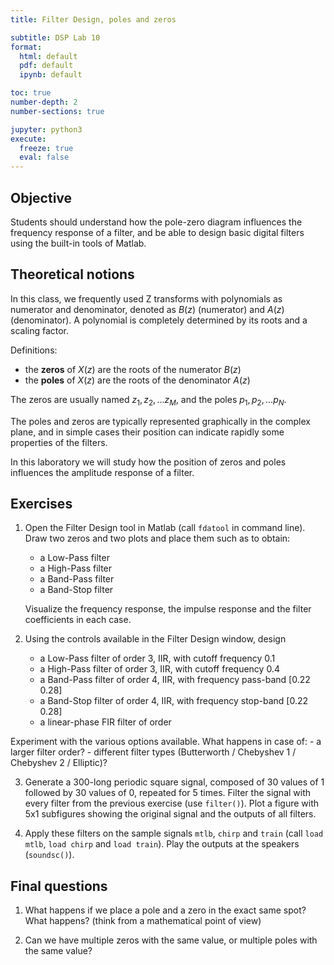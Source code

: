 ```yaml
---
title: Filter Design, poles and zeros

subtitle: DSP Lab 10
format: 
  html: default
  pdf: default
  ipynb: default

toc: true
number-depth: 2
number-sections: true

jupyter: python3
execute:
  freeze: true
  eval: false
---
```


## Objective

Students should understand how the pole-zero diagram influences 
the frequency response of a filter, and be able to design basic
digital filters using the built-in tools of Matlab.

## Theoretical notions

In this class, we frequently used Z transforms with polynomials as numerator and denominator, denoted as $B(z)$ (numerator) and $A(z)$ (denominator). 
A polynomial is completely determined by its roots and a scaling factor.

Definitions:

  * the **zeros** of $X(z)$ are the roots of the numerator $B(z)$
  * the **poles** of $X(z)$ are the roots of the denominator $A(z)$

The zeros are usually named $z_1, z_2, ... z_M$, and the poles $p_1, p_2, ... p_N$.

The poles and zeros are typically represented graphically in the complex plane, and in simple cases their position can indicate rapidly some properties of the filters.

In this laboratory we will study how the position of zeros and poles influences the amplitude response of a filter.

## Exercises

1. Open the Filter Design tool in Matlab (call `fdatool` in command line).
Draw two zeros and two plots and place them such as to obtain:
    - a Low-Pass filter
    - a High-Pass filter
    - a Band-Pass filter
    - a Band-Stop filter
    
    Visualize the frequency response, the impulse response and the filter coefficients in each case.


2. Using the controls available in the Filter Design window, design 
    - a Low-Pass filter of order 3, IIR, with cutoff frequency 0.1
    - a High-Pass filter of order 3, IIR, with cutoff frequency 0.4
    - a Band-Pass filter of order 4, IIR, with frequency pass-band [0.22 0.28]
    - a Band-Stop filter of order 4, IIR, with frequency stop-band [0.22 0.28]
    - a linear-phase FIR filter of order 

  Experiment with the various options available. What happens in case of:
      - a larger filter order?
      - different filter types (Butterworth / Chebyshev 1 / Chebyshev 2 / Elliptic)?


3. Generate a 300-long periodic square signal, composed of 30 values of 1 followed by 30 values of 0, 
repeated for 5 times. Filter the signal with every filter from the previous exercise (use `filter()`).
Plot a figure with 5x1 subfigures showing the original signal and the outputs of all filters.

4. Apply these filters on the sample signals `mtlb`, `chirp` and `train` (call `load mtlb`, `load chirp` and `load train`).
Play the outputs at the speakers (`soundsc()`).


## Final questions

1. What happens if we place a pole and a zero in the exact same spot? What happens? (think from a mathematical point of view)

2. Can we have multiple zeros with the same value, or multiple poles with the same value?

